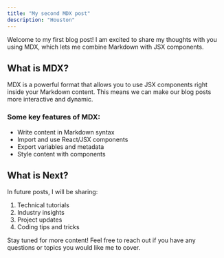 ```yaml
---
title: "My second MDX post"
description: "Houston"
---
```


Welcome to my first blog post! I am excited to share my thoughts with you using MDX, which lets me combine Markdown with JSX components.

## What is MDX?

MDX is a powerful format that allows you to use JSX components right inside your Markdown content. This means we can make our blog posts more interactive and dynamic.

### Some key features of MDX:

- Write content in Markdown syntax
- Import and use React/JSX components
- Export variables and metadata
- Style content with components

## What is Next?

In future posts, I will be sharing:

1. Technical tutorials
2. Industry insights
3. Project updates
4. Coding tips and tricks

Stay tuned for more content! Feel free to reach out if you have any questions or topics you would like me to cover.

